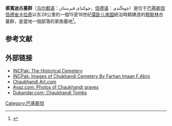 {{Infobox building
| name = 裘寬迪古墓群 <br>{{nq|چوکنڈی قبرستان}}
| former_names = 
| alternate_names = 
| status = 
| image = Chaukandi_tombs.jpg
| image_alt = 
| image_size = 300px
| caption = 裘寬迪古墓群
| map_type = Pakistan
| map_[[狮|狮]] = 
| altitude = 
| building_type = [[陵墓|陵墓]]
| architectural_style = 
| structural_system = 
| cost = 
| ren_cost = 
| client = 
| owner = 
| current_tenants = 
| landlord = 
| address = 
| location_town = 
| location_country = [[巴基斯坦|巴基斯坦]][[信德省|信德省]]
| coordinates = {{coord|24.863908|67.271367|region:TR-48|format=dms|display=inline,title}}
| groundbreaking_date = 
| start_date = 
| completion_date = 
| opened_date = 
| inauguration_date = 
| renovation_date = 
| demolition_date = 
| destruction_date = 
| height = 
| architectural = 
| tip = 
| antenna_spire = 
| roof = 
| top_floor = 
| observatory = 
| other_dimensions = 
| floor_count = 
| floor_area = 
| seating_type = 
| seating_capacity = 
| elevator_count = 
| architect = 
| architecture_firm = 
| structural_engineer = 
| services_engineer = 
| civil_engineer = 
| other_designers = 
| quantity_surveyor = 
| main_contractor = 
| awards = 
| designations = 
| ren_architect = 
| ren_firm = 
| ren_str_engineer = 
| ren_serv_engineer = 
| ren_civ_engineer = 
| ren_oth_designers = 
| ren_qty_surveyor = 
| ren_awards = 
| parking = 
| website = 
| embedded = 
| references = 
| highest_region = 
| highest_reflabel = 
| highest_prev = 
| highest_start = 
| highest_end = 
| highest_next = 
}}'''裘寬迪古墓群'''（[[乌尔都语|乌尔都语]]：چوکنڈی قبرستان，[[信德语|信德语]]：چوڪُنڊي）是位于[[巴基斯坦|巴基斯坦]][[信德省|信德省]][[卡拉奇|卡拉奇]]以东29公里的一個15至18世纪[[莫卧儿帝国|莫卧儿帝国]]統治時期建造的[[穆斯林|穆斯林]]古墓群，是當地一個部落的家族墓地<ref>{{Cite web|title=Chaukhandi Tombs, Karachi - UNESCO World Heritage Centre|url=https://whc.unesco.org/en/tentativelists/1287/|accessdate=2017-01-15|author=Centre|first=UNESCO World Heritage|work=whc.unesco.org|language=en|archive-date=2012-08-08|archive-url=https://web.archive.org/web/20120808235929/http://whc.unesco.org/en/tentativelists/1287/|dead-url=no}}</ref>。

== 参考文献 ==
{{Reflist}}

== 外部链接 ==

* [http://www.incpak.com/sindh/chukhandi-the-historical-cemetery/ INCPak: The Historical Cemetery] {{Wayback|url=http://www.incpak.com/sindh/chukhandi-the-historical-cemetery/ |date=20160304022522 }}
* [http://www.incpak.com/images/#1.0 INCPak: Images of Chukhandi Cemetery By Farhan Imaan F.Abro] {{Wayback|url=http://www.incpak.com/images/#1.0 |date=20131120063843 }}
* [https://web.archive.org/web/20071011150455/http://chaukhandiart.com/ Chaukhandi Art.com]
* [https://web.archive.org/web/20070928002917/http://www.ayaz.com/photography/albumthumbview.asp?albumid=64 Ayaz.com: Photos of Chaukhandi graves]
* [https://web.archive.org/web/20071130191554/http://www.dukandar.com/chaukhanditombs.html Dukandar.com: Chaukhandi Tombs]

[[Category:巴基斯坦|Category:巴基斯坦]]